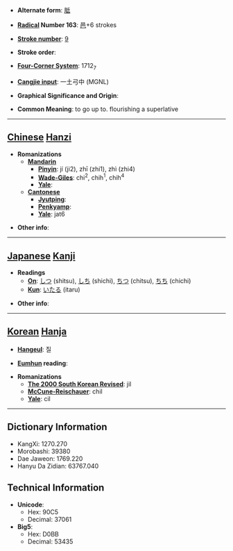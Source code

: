* '''Alternate form''': [[胝]]

* '''[[Wiktionary:Chinese radical index| Radical]] Number 163''': [[Wiktionary:Chinese radical index 邑|邑]]+6 strokes

* '''[[Wiktionary:Chinese total strokes index|Stroke number]]''': [[Wiktionary:Chinese total strokes index 9|9]]

* '''Stroke order''': 

* '''[[Wiktionary:Chinese four corner index|Four-Corner System]]''': 1712<sub>7</sub>

* '''[[Wiktionary:Chinese Cangjie index|Cangjie input]]''': 一土弓中 (MGNL)

* '''Graphical Significance and Origin''': 

* '''Common Meaning''': to go up to. flourishing a superlative

----

== [[Chinese]] [[Hanzi]] ==

* '''Romanizations'''
** '''[[Mandarin]]'''
*** '''[[Pinyin]]''': jí (ji2), zhī (zhi1), zhì (zhi4)
*** '''[[Wade-Giles]]''': chi<sup>2</sup>, chih<sup>1</sup>, chih<sup>4</sup>
*** '''[[Yale]]''': 
** '''[[Cantonese]]'''
*** '''[[Jyutping]]''':
*** '''[[Penkyamp]]''': 
*** '''[[Yale]]''': jat6

* '''Other info''': 

----

== [[Japanese]] [[Kanji]] ==

* '''Readings'''
** '''[[On]]''': [[しつ]] (shitsu), [[しち]] (shichi), [[ちつ]] (chitsu), [[ちち]] (chichi)
** '''[[Kun]]''': [[いたる]] (itaru)

* '''Other info''':  

----

== [[Korean]] [[Hanja]] ==

* '''[[Hangeul]]''': 질

* '''[[Eumhun]] reading''': 

* '''Romanizations'''
** '''[[The 2000 South Korean Revised Romanization|The 2000 South Korean Revised]]''': jil
** '''[[McCune-Reischauer]]''': chil
** '''[[Yale]]''': cil

----

== Dictionary Information ==

* KangXi: 1270.270
* Morobashi: 39380
* Dae Jaweon: 1769.220
* Hanyu Da Zidian: 63767.040

== Technical Information ==

* '''Unicode''':
** Hex: 90C5
** Decimal: 37061
* '''Big5''':
** Hex: D0BB
** Decimal: 53435